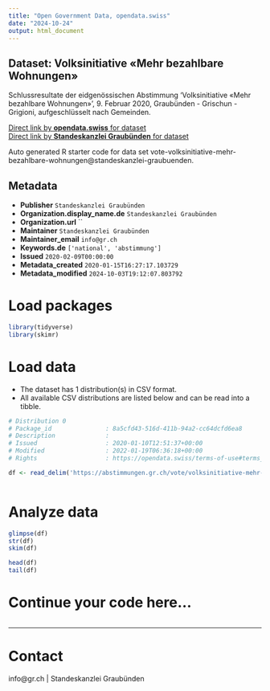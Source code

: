 ```yaml
---
title: "Open Government Data, opendata.swiss"
date: "2024-10-24"
output: html_document
---
```


## Dataset: Volksinitiative  «Mehr bezahlbare  Wohnungen»

Schlussresultate der eidgenössischen Abstimmung 'Volksinitiative  «Mehr bezahlbare  Wohnungen»', 9. Februar 2020, Graubünden - Grischun - Grigioni, aufgeschlüsselt nach Gemeinden.

[Direct link by **opendata.swiss** for dataset](https://opendata.swiss/de/dataset/volksinitiative-mehr-bezahlbare-wohnungen)<br>
[Direct link by **Standeskanzlei Graubünden** for dataset](https://abstimmungen.gr.ch/vote/volksinitiative-mehr-bezahlbare-wohnungen/data)

Auto generated R starter code for data set vote-volksinitiative-mehr-bezahlbare-wohnungen@standeskanzlei-graubuenden.

## Metadata

- **Publisher** `Standeskanzlei Graubünden`
- **Organization.display_name.de** `Standeskanzlei Graubünden`
- **Organization.url** ``
- **Maintainer** `Standeskanzlei Graubünden`
- **Maintainer_email** `info@gr.ch`
- **Keywords.de** `['national', 'abstimmung']`
- **Issued** `2020-02-09T00:00:00`
- **Metadata_created** `2020-01-15T16:27:17.103729`
- **Metadata_modified** `2024-10-03T19:12:07.803792`


# Load packages

```r

library(tidyverse)
library(skimr)

```

# Load data

-   The dataset has 1 distribution(s) in CSV format.
-   All available CSV distributions are listed below and can be read into a tibble.

```r

# Distribution 0
# Package_id               : 8a5cfd43-516d-411b-94a2-cc64dcfd6ea8
# Description              : 
# Issued                   : 2020-01-10T12:51:37+00:00
# Modified                 : 2022-01-19T06:36:18+00:00
# Rights                   : https://opendata.swiss/terms-of-use#terms_by

df <- read_delim('https://abstimmungen.gr.ch/vote/volksinitiative-mehr-bezahlbare-wohnungen/data-csv')



```

# Analyze data

```r

glimpse(df)
str(df)
skim(df)

head(df)
tail(df)

```

# Continue your code here...

```r

```

------------------------------------------------------------------------

# Contact

info@gr.ch | Standeskanzlei Graubünden

